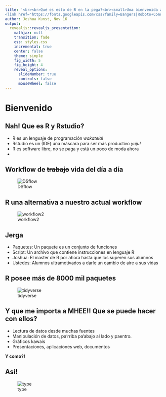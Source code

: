 ```yaml
---
title: '<br><br>Qué es esto de R en la pega?<br><small>Una bienvenida al mundo de R</small>
<link href="https://fonts.googleapis.com/css?family=Bangers|Roboto+Condensed|Covered+By+Your+Grace" rel="stylesheet">'
author: Joshua Kunst, Nov 16
output:
  revealjs::revealjs_presentation:
    mathjax: null
    transition: fade
    css: styles.css
    incremental: true
    center: false
    theme: simple
    fig_width: 5
    fig_height: 4
    reveal_options:
      slideNumber: true
      controls: false
      mouseWheel: false
---
```


# Bienvenido {.section-title-white .center data-background="http://i.giphy.com/RbVOveSAHkk2A.gif"}

## Nah! Que es R y Rstudio?

- R es un lenguaje de programación _wakatela!_
- Rstudio es un (IDE) una máscara para ser más productivo _yuju!_
- R es software libre, no se paga y está un poco de moda ahora
- 

## Workflow de <strike>trabajo</strike> vida del día a día

![DSflow](http://r4ds.had.co.nz/diagrams/data-science.png)

## R una alternativa a nuestro actual workflow

![workflow2](img/wf2.jpg)

## Jerga

- Paquetes: Un paquete es un conjunto de funciones
- Script: Un archivo que contiene instrucciones en lenguaje R
- Joshua: El master de R por ahora hasta que los superen sus alumnos
- Ustedes: Alumnos ultramotivados a darle un cambio de aire a sus vidas

## R posee más de 8000 mil paquetes

![tidyverse](https://www.rstudio.com/wp-content/uploads/2015/01/Untitled.001.jpeg)

## Y que me importa a MHEE!! Que se puede hacer con ellos?

- Lectura de datos desde muchas fuentes
- Manipulación de datos, pa'rriba pa'abajo al lado y paentro.
- Gráficos kawais
- Presentaciones, aplicaciones web, documentos

__Y como?!__

## Así!

![type](https://media.giphy.com/media/o0vwzuFwCGAFO/giphy.gif)
